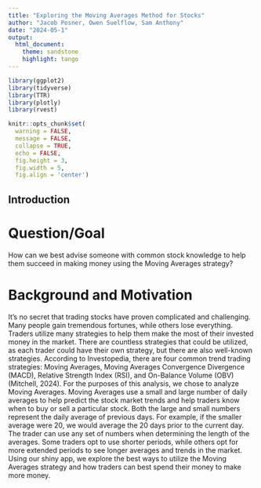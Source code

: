 ```yaml
---
title: "Exploring the Moving Averages Method for Stocks"
author: "Jacob Posner, Owen Suelflow, Sam Anthony"
date: "2024-05-1"
output: 
  html_document:
    theme: sandstone
    highlight: tango
---
```


```r
library(ggplot2)
library(tidyverse)
library(TTR)
library(plotly)
library(rvest)
```

```r
knitr::opts_chunk$set(
  warning = FALSE,
  message = FALSE,
  collapse = TRUE, 
  echo = FALSE, 
  fig.height = 3, 
  fig.width = 5,
  fig.align = 'center')
```

## Introduction

# Question/Goal

How can we best advise someone with common stock knowledge to help them succeed in making money using the Moving Averages strategy?

# Background and Motivation

  It's no secret that trading stocks have proven complicated and challenging. Many people gain tremendous fortunes, while others lose everything. Traders utilize many strategies to help them make the most of their invested money in the market. There are countless strategies that could be utilized, as each trader could have their own strategy, but there are also well-known strategies. According to Investopedia, there are four common trend trading strategies: Moving Averages, Moving Averages Convergence Divergence (MACD), Relative Strength Index (RSI), and On-Balance Volume (OBV) (Mitchell, 2024). For the purposes of this analysis, we chose to analyze Moving Averages. Moving Averages use a small and large number of daily averages to help predict the stock market trends and help traders know when to buy or sell a particular stock. Both the large and small numbers represent the daily average of previous days. For example, if the smaller average were 20, we would average the 20 days prior to the current day. The trader can use any set of numbers when determining the length of the averages. Some traders opt to use shorter periods, while others opt for more extended periods to see longer averages and trends in the market. Using our shiny app, we explore the best ways to utilize the Moving Averages strategy and how traders can best spend their money to make more money. 
  
  
